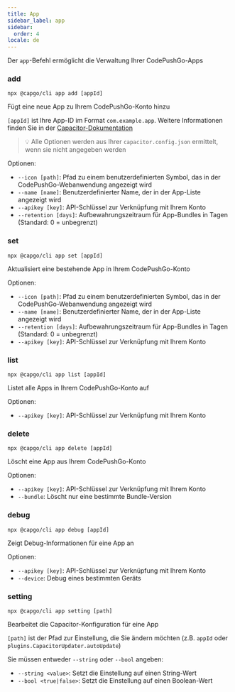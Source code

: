 ```yaml
---
title: App
sidebar_label: app
sidebar:
  order: 4
locale: de
---
```


Der `app`-Befehl ermöglicht die Verwaltung Ihrer CodePushGo-Apps

### add

`npx @capgo/cli app add [appId]`

Fügt eine neue App zu Ihrem CodePushGo-Konto hinzu

`[appId]` ist Ihre App-ID im Format `com.example.app`. Weitere Informationen finden Sie in der [Capacitor-Dokumentation](https://capacitorjs.com/docs/cli/commands/init/)

> 💡 Alle Optionen werden aus Ihrer `capacitor.config.json` ermittelt, wenn sie nicht angegeben werden

Optionen:

- `--icon [path]`: Pfad zu einem benutzerdefinierten Symbol, das in der CodePushGo-Webanwendung angezeigt wird
- `--name [name]`: Benutzerdefinierter Name, der in der App-Liste angezeigt wird
- `--apikey [key]`: API-Schlüssel zur Verknüpfung mit Ihrem Konto
- `--retention [days]`: Aufbewahrungszeitraum für App-Bundles in Tagen (Standard: 0 = unbegrenzt)

### set

`npx @capgo/cli app set [appId]`

Aktualisiert eine bestehende App in Ihrem CodePushGo-Konto

Optionen:

- `--icon [path]`: Pfad zu einem benutzerdefinierten Symbol, das in der CodePushGo-Webanwendung angezeigt wird
- `--name [name]`: Benutzerdefinierter Name, der in der App-Liste angezeigt wird
- `--retention [days]`: Aufbewahrungszeitraum für App-Bundles in Tagen (Standard: 0 = unbegrenzt)
- `--apikey [key]`: API-Schlüssel zur Verknüpfung mit Ihrem Konto

### list

`npx @capgo/cli app list [appId]`

Listet alle Apps in Ihrem CodePushGo-Konto auf

Optionen:

- `--apikey [key]`: API-Schlüssel zur Verknüpfung mit Ihrem Konto

### delete

`npx @capgo/cli app delete [appId]`

Löscht eine App aus Ihrem CodePushGo-Konto

Optionen:

- `--apikey [key]`: API-Schlüssel zur Verknüpfung mit Ihrem Konto
- `--bundle`: Löscht nur eine bestimmte Bundle-Version

### debug

`npx @capgo/cli app debug [appId]`

Zeigt Debug-Informationen für eine App an

Optionen:

- `--apikey [key]`: API-Schlüssel zur Verknüpfung mit Ihrem Konto
- `--device`: Debug eines bestimmten Geräts

### setting

`npx @capgo/cli app setting [path]`

Bearbeitet die Capacitor-Konfiguration für eine App

`[path]` ist der Pfad zur Einstellung, die Sie ändern möchten (z.B. `appId` oder `plugins.CapacitorUpdater.autoUpdate`)

Sie müssen entweder `--string` oder `--bool` angeben:

- `--string <value>`: Setzt die Einstellung auf einen String-Wert
- `--bool <true|false>`: Setzt die Einstellung auf einen Boolean-Wert